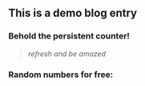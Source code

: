 
## This is a demo blog entry

### Behold the persistent counter!

> <PersistentCounter />

> _refresh and be amazed_

### Random numbers for free:

> <RandomNumber />
